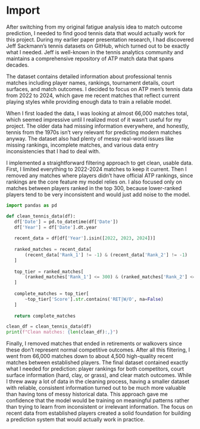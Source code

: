 # Import 

After switching from my original fatigue analysis idea to match outcome prediction, I needed 
to find good tennis data that would actually work for this project. During my earlier paper 
presentation research, I had discovered Jeff Sackmann's tennis datasets on GitHub, which 
turned out to be exactly what I needed. Jeff is well-known in the tennis analytics community 
and maintains a comprehensive repository of ATP match data that spans decades.

The dataset contains detailed information about professional tennis matches including player 
names, rankings, tournament details, court surfaces, and match outcomes. I decided to focus 
on ATP men's tennis data from 2022 to 2024, which gave me recent matches that reflect current 
playing styles while providing enough data to train a reliable model.

When I first loaded the data, I was looking at almost 66,000 matches total, which seemed 
impressive until I realized most of it wasn't useful for my project. The older data had 
missing information everywhere, and honestly, tennis from the 1970s isn't very relevant for 
predicting modern matches anyway. The dataset also had plenty of messy real-world issues like 
missing rankings, incomplete matches, and various data entry inconsistencies that I had to 
deal with.

I implemented a straightforward filtering approach to get clean, usable data. First, I limited 
everything to 2022-2024 matches to keep it current. Then I removed any matches where players 
didn't have official ATP rankings, since rankings are the core feature my model relies on. 
I also focused only on matches between players ranked in the top 300, because lower-ranked 
players tend to be very inconsistent and would just add noise to the model.

```python
import pandas as pd

def clean_tennis_data(df):
   df['Date'] = pd.to_datetime(df['Date'])
   df['Year'] = df['Date'].dt.year
   
   recent_data = df[df['Year'].isin([2022, 2023, 2024])]
   
   ranked_matches = recent_data[
       (recent_data['Rank_1'] != -1) & (recent_data['Rank_2'] != -1)
   ]
   
   top_tier = ranked_matches[
       (ranked_matches['Rank_1'] <= 300) & (ranked_matches['Rank_2'] <= 300)
   ]
   
   complete_matches = top_tier[
       ~top_tier['Score'].str.contains('RET|W/O', na=False)
   ]
   
   return complete_matches

clean_df = clean_tennis_data(df)
print(f"Clean matches: {len(clean_df):,}")
```
Finally, I removed matches that ended in retirements or walkovers since these don't represent
normal competitive outcomes. After all this filtering, I went from 66,000 matches down to
about 4,500 high-quality recent matches between established players.
The final dataset contained exactly what I needed for prediction: player rankings for both
competitors, court surface information (hard, clay, or grass), and clear match outcomes. While
I threw away a lot of data in the cleaning process, having a smaller dataset with reliable,
consistent information turned out to be much more valuable than having tons of messy historical
data.
This approach gave me confidence that the model would be training on meaningful patterns rather
than trying to learn from inconsistent or irrelevant information. The focus on recent data from
established players created a solid foundation for building a prediction system that would
actually work in practice.